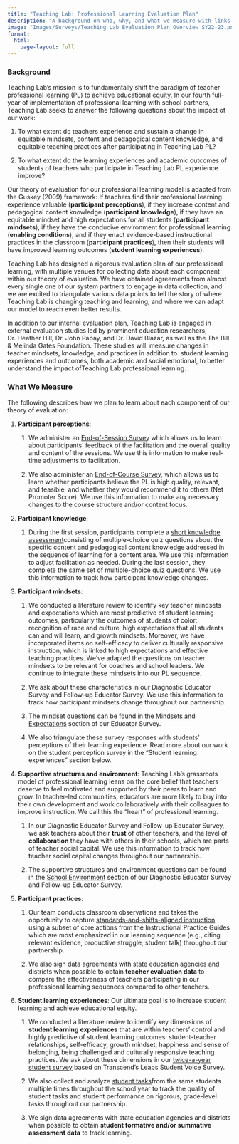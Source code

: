 ```yaml
---
title: "Teaching Lab: Professional Learning Evaluation Plan"
description: "A background on who, why, and what we measure with links to specific survey instruments"
image: "Images/Surveys/Teaching Lab Evaluation Plan Overview SY22-23.png"
format:
  html:
    page-layout: full
---
```


### **Background**

Teaching Lab’s mission is to fundamentally shift the paradigm of teacher professional learning (PL) to achieve educational equity. In our fourth full-year of implementation of professional learning with school partners, Teaching Lab seeks to answer the following questions about the impact of our work: 

1.  To what extent do teachers experience and sustain a change in equitable mindsets, content and pedagogical content knowledge, and equitable teaching practices after participating in Teaching Lab PL?

2.  To what extent do the learning experiences and academic outcomes of students of teachers who participate in Teaching Lab PL experience improve?

Our theory of evaluation for our professional learning model is adapted from the Guskey (2009) framework: If teachers find their professional learning experience valuable (**participant perceptions**), if they increase content and pedagogical content knowledge (**participant knowledge**), if they have an equitable mindset and high expectations for all students (**participant mindsets**), if they have the conducive environment for professional learning (**enabling conditions**), and if they enact evidence-based instructional practices in the classroom (**participant practices**), then their students will have improved learning outcomes (**student learning experiences**).

Teaching Lab has designed a rigorous evaluation plan of our professional learning, with multiple venues for collecting data about each component within our theory of evaluation. We have obtained agreements from almost every single one of our system partners to engage in data collection, and we are excited to triangulate various data points to tell the story of where Teaching Lab is changing teaching and learning, and where we can adapt our model to reach even better results. 

In addition to our internal evaluation plan, Teaching Lab is engaged in external evaluation studies led by prominent education researchers, Dr. Heather Hill, Dr. John Papay, and Dr. David Blazar, as well as the The Bill & Melinda Gates Foundation. These studies will  measure changes in teacher mindsets, knowledge, and practices in addition to  student learning experiences and outcomes, both academic and social emotional, to better understand the impact ofTeaching Lab professional learning.

### **What We Measure**

The following describes how we plan to learn about each component of our theory of evaluation: 

1.  **Participant perceptions**:

    1.  We administer an [End-of-Session Survey](https://docs.google.com/document/d/1hcpZOk-6IODD3ApZxWhd7_6hlsA2tVuHYWDNnGVw1RQ/edit?usp=sharing) which allows us to learn about participants’ feedback of the facilitation and the overall quality and content of the sessions. We use this information to make real-time adjustments to facilitation.

    2.  We also administer an [End-of-Course Survey](https://docs.google.com/document/d/1hcpZOk-6IODD3ApZxWhd7_6hlsA2tVuHYWDNnGVw1RQ/edit), which allows us to learn whether participants believe the PL is high quality, relevant, and feasible, and whether they would recommend it to others (Net Promoter Score). We use this information to make any necessary changes to the course structure and/or content focus.

2.  **Participant knowledge**: 

    1.  During the first session, participants complete a [short knowledge assessment](https://docs.google.com/document/d/1t43JudOR4AlIk8ALdPp1V9UgZH8mWmybrDdDp2085mQ/edit?usp=sharing)consisting of multiple-choice quiz questions about the specific content and pedagogical content knowledge addressed in the sequence of learning for a content area. We use this information to adjust facilitation as needed. During the last session, they complete the same set of multiple-choice quiz questions. We use this information to track how participant knowledge changes.

3.  **Participant mindsets**: 

    1.  We conducted a literature review to identify key teacher mindsets and expectations which are most predictive of student learning outcomes, particularly the outcomes of students of color: recognition of race and culture, high expectations that all students can and will learn, and growth mindsets. Moreover, we have incorporated items on self-efficacy to deliver culturally responsive instruction, which is linked to high expectations and effective teaching practices. We’ve adapted the questions on teacher mindsets to be relevant for coaches and school leaders. We continue to integrate these mindsets into our PL sequence.

    2.  We ask about these characteristics in our Diagnostic Educator Survey and Follow-up Educator Survey. We use this information to track how participant mindsets change throughout our partnership. 

    3.  The mindset questions can be found in the [Mindsets and Expectations](https://docs.google.com/document/d/1hcldd1oL5Y0SA3kUl1cCYeZmDIDv_KCbcT7Z4Z0tfUQ/edit?usp=sharing) section of our Educator Survey.

    4.  We also triangulate these survey responses with students’ perceptions of their learning experience. Read more about our work on the student perception survey in the “Student learning experiences” section below.

4.  **Supportive structures and environment**: Teaching Lab’s grassroots model of professional learning leans on the core belief that teachers deserve to feel motivated and supported by their peers to learn and grow. In teacher-led communities, educators are more likely to buy into their own development and work collaboratively with their colleagues to improve instruction. We call this the “heart” of professional learning. 

    1.  In our Diagnostic Educator Survey and Follow-up Educator Survey, we ask teachers about their **trust** of other teachers, and the level of **collaboration** they have with others in their schools, which are parts of teacher social capital. We use this information to track how teacher social capital changes throughout our partnership.

    2.  The supportive structures and environment questions can be found in the [School Environment](https://docs.google.com/document/d/1hcldd1oL5Y0SA3kUl1cCYeZmDIDv_KCbcT7Z4Z0tfUQ/edit?usp=sharing) section of our Diagnostic Educator Survey and Follow-up Educator Survey.

5.  **Participant practices**: 

    1.  Our team conducts classroom observations and takes the opportunity to capture [standards-and-shifts-aligned instruction](https://achievethecore.org/category/1155/printable-versions) using a subset of core actions from the Instructional Practice Guides which are most emphasized in our learning sequence (e.g., citing relevant evidence, productive struggle, student talk) throughout our partnership. 

    2.  We also sign data agreements with state education agencies and districts when possible to obtain **teacher evaluation data** to compare the effectiveness of teachers participating in our professional learning sequences compared to other teachers. 

6.  **Student learning experiences**: Our ultimate goal is to increase student learning and achieve educational equity. 

    1.  We conducted a literature review to identify key dimensions of **student learning experiences** that are within teachers’ control and highly predictive of student learning outcomes: student-teacher relationships, self-efficacy, growth mindset, happiness and sense of belonging, being challenged and culturally responsive teaching practices. We ask about these dimensions in our [twice-a-year student survey](https://docs.google.com/document/d/1BtrBPIWNtsEeJa4KTLiUHZba54tLnn_4NZe5DBPmHp0/edit) based on Transcend’s Leaps Student Voice Survey.

    2.  We also collect and analyze [student tasks](https://docs.google.com/document/d/1HXPLYYT6bMpija8BwLO707DEHUbKDHOQ7glRwpEIMUk/edit)from the same students multiple times throughout the school year to track the quality of student tasks and student performance on rigorous, grade-level tasks throughout our partnership.

    3.  We sign data agreements with state education agencies and districts when possible to obtain **student formative and/or summative assessment data** to track learning.

\
\
\
